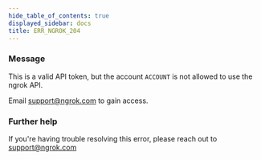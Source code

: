 ```yaml
---
hide_table_of_contents: true
displayed_sidebar: docs
title: ERR_NGROK_204
---
```




### Message

This is a valid API token, but the account `ACCOUNT` is not allowed to use the ngrok API.

Email support@ngrok.com to gain access.

<ErrorDetails error="err_ngrok_204" />

### Further help

If you're having trouble resolving this error, please reach out to [support@ngrok.com](mailto:support@ngrok.com?subject=Help%20with%20ERR_NGROK_204)
